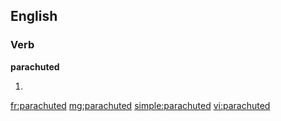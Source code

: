==English==

===Verb===
'''parachuted'''

# {{past of|[[parachute]]}}

[[fr:parachuted]]
[[mg:parachuted]]
[[simple:parachuted]]
[[vi:parachuted]]